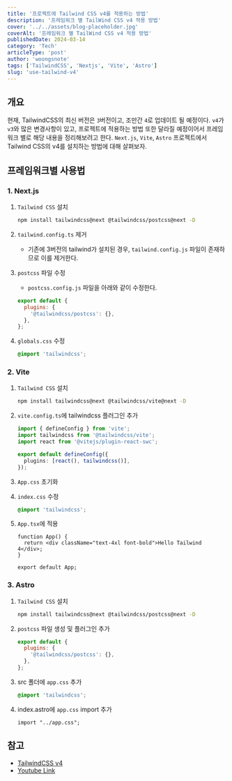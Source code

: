 ```yaml
---
title: '프로젝트에 Tailwind CSS v4를 적용하는 방법'
description: '프레임워크 별 TailWind CSS v4 적용 방법'
cover: '../../assets/blog-placeholder.jpg'
coverAlt: '프레임워크 별 TailWind CSS v4 적용 방법'
publishedDate: 2024-03-14
category: 'Tech'
articleType: 'post'
author: 'woongsnote'
tags: ['TailwindCSS', 'Nextjs', 'Vite', 'Astro']
slug: 'use-tailwind-v4'
---
```


## 개요

현재, TailwindCSS의 최신 버전은 `3`버전이고, 조만간 `4`로 업데이트 될 예정이다.
`v4`가 `v3`와 많은 변경사항이 있고, 프로젝트에 적용하는 방법 또한 달라질 예정이어서 프레임워크 별로 해당 내용을 정리해보려고 한다.
`Next.js`, `Vite`, `Astro` 프로젝트에서 Tailwind CSS의 v4를 설치하는 방법에 대해 살펴보자.

## 프레임워크별 사용법

### 1. Next.js

1. `Tailwind CSS` 설치

   ```bash title="install tailwind css"
   npm install tailwindcss@next @tailwindcss/postcss@next -D
   ```

2. `tailwind.config.ts` 제거

   - 기존에 3버전의 tailwind가 설치된 경우, `tailwind.config.js` 파일이 존재하므로 이를 제거한다.

3. `postcss` 파일 수정

   - `postcss.config.js` 파일을 아래와 같이 수정한다.

   ```js title="postcss.config.js"
   export default {
     plugins: {
       '@tailwindcss/postcss': {},
     },
   };
   ```

4. `globals.css` 수정

   ```css title="globals.css"
   @import 'tailwindcss';
   ```

### 2. Vite

1. `Tailwind CSS` 설치

   ```bash title="install tailwind css"
   npm install tailwindcss@next @tailwindcss/vite@next -D
   ```

2. `vite.config.ts`에 tailwindcss 플러그인 추가

   ```ts title="vite.config.ts"
   import { defineConfig } from 'vite';
   import tailwindcss from '@tailwindcss/vite';
   import react from '@vitejs/plugin-react-swc';

   export default defineConfig({
     plugins: [react(), tailwindcss()],
   });
   ```

3. `App.css` 초기화

4. `index.css` 수정

   ```css title="index.css"
   @import 'tailwindcss';
   ```

5. `App.tsx`에 적용

   ```tsx
   function App() {
     return <div className="text-4xl font-bold">Hello Tailwind 4</div>;
   }

   export default App;
   ```

### 3. Astro

1. `Tailwind CSS` 설치

   ```bash title="install tailwind css"
   npm install tailwindcss@next @tailwindcss/postcss@next -D
   ```

2. `postcss` 파일 생성 및 플러그인 추가

   ```js title="postcss.config.mjs"
   export default {
     plugins: {
       '@tailwindcss/postcss': {},
     },
   };
   ```

3. src 폴더에 `app.css` 추가

   ```css title="app.css"
   @import 'tailwindcss';
   ```

4. index.astro에 `app.css` import 추가

   ```astro title="index.astro"
   import "../app.css";
   ```

## 참고

- <a href="https://tailwindcss.com/blog/tailwindcss-v4-alpha" target="_blank">
    TailwindCSS v4
  </a>
- <a href="https://youtu.be/YzQrHnlWyZ0?si=GiKrhGh8m4cD1dpQ" target="_blank">
    Youtube Link
  </a>
